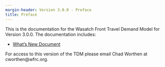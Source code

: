 ```yaml
---
margin-header: Version 3.0.0 - Preface
title: Preface
---
```


This is the documentation for the Wasatch Front Travel Demand Model for Version 3.0.0. The documentation includes:

 - [What's New Document](whats-new/v30-doc.qmd)

For access to this version of the TDM please email Chad Worthen at cworthen@wfrc.org.
